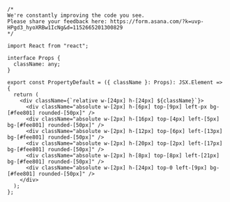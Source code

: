 ```tsx
/*
We're constantly improving the code you see. 
Please share your feedback here: https://form.asana.com/?k=uvp-HPgd3_hyoXRBw1IcNg&d=1152665201300829
*/

import React from "react";

interface Props {
  className: any;
}

export const PropertyDefault = ({ className }: Props): JSX.Element => {
  return (
    <div className={`relative w-[24px] h-[24px] ${className}`}>
      <div className="absolute w-[2px] h-[6px] top-[9px] left-px bg-[#fee801] rounded-[50px]" />
      <div className="absolute w-[2px] h-[16px] top-[4px] left-[5px] bg-[#fee801] rounded-[50px]" />
      <div className="absolute w-[2px] h-[12px] top-[6px] left-[13px] bg-[#fee801] rounded-[50px]" />
      <div className="absolute w-[2px] h-[20px] top-[2px] left-[17px] bg-[#fee801] rounded-[50px]" />
      <div className="absolute w-[2px] h-[8px] top-[8px] left-[21px] bg-[#fee801] rounded-[50px]" />
      <div className="absolute w-[2px] h-[24px] top-0 left-[9px] bg-[#fee801] rounded-[50px]" />
    </div>
  );
};

```